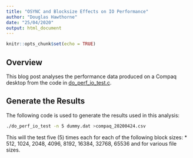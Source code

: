 ```yaml
---
title: "OSYNC and Blocksize Effects on IO Performance"
author: "Douglas Hawthorne"
date: "25/04/2020"
output: html_document
---
```


```r
knitr::opts_chunk$set(echo = TRUE)
```

## Overview

This blog post analyses the performance data produced on a Compaq desktop from the code in [do_perf_io_test.c](https://github.com/dfhawthorne/demos/blob/master/filesystem_performance/do_perf_io_test.c).

## Generate the Results

The following code is used to generate the results used in this analysis:
```bash
./do_perf_io_test -n 5 dummy.dat >compaq_20200424.csv
```

This will the test five (5) times each for each of the following block sizes:
* 512, 1024, 2048, 4096, 8192, 16384, 32768, 65536
and for various file sizes.


